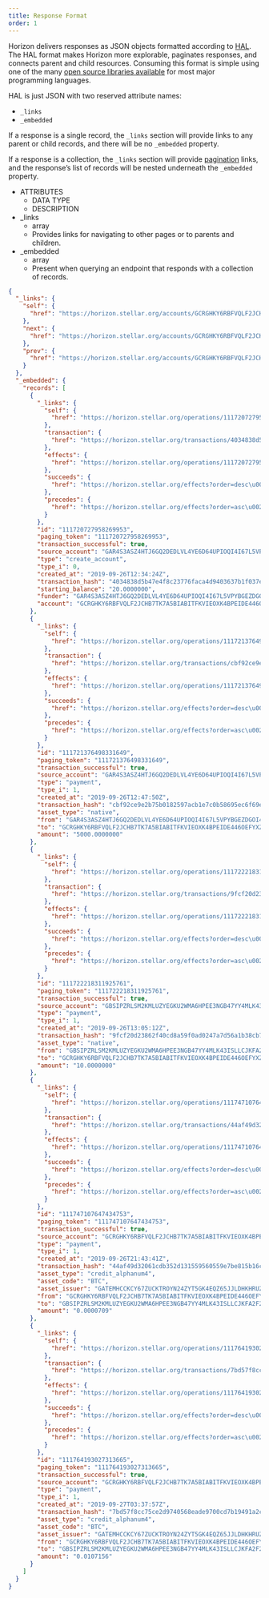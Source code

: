 ```yaml
---
title: Response Format
order: 1
---
```



Horizon delivers responses as JSON objects formatted according to [HAL](https://en.wikipedia.org/wiki/Hypertext_Application_Language). The HAL format makes Horizon more explorable, paginates responses, and connects parent and child resources. Consuming this format is simple using one of the many [open source libraries available](https://github.com/mikekelly/hal_specification/wiki/Libraries) for most major programming languages.

HAL is just JSON with two reserved attribute names:

- `_links`
- `_embedded`

If a response is a single record, the `_links` section will provide links to any parent or child records, and there will be no `_embedded` property.

If a response is a collection, the `_links` section will provide [pagination](./pagination/index.mdx) links, and the response’s list of records will be nested underneath the `_embedded` property.

<NestedTable>

- ATTRIBUTES
  - DATA TYPE
  - DESCRIPTION
- \_links
  - array
  - Provides links for navigating to other pages or to parents and children.
- \_embedded
  - array
  - Present when querying an endpoint that responds with a collection of records.

</NestedTable>
 
<ExampleResponse title="Example Response">

```json
{
  "_links": {
    "self": {
      "href": "https://horizon.stellar.org/accounts/GCRGHKY6RBFVQLF2JCHB7TK7A5BIABITFKVIEOXK4BPEIDE446OEFYXZ/payments?cursor=&limit=5&order=asc"
    },
    "next": {
      "href": "https://horizon.stellar.org/accounts/GCRGHKY6RBFVQLF2JCHB7TK7A5BIABITFKVIEOXK4BPEIDE446OEFYXZ/payments?cursor=111764193027313665&limit=5&order=asc"
    },
    "prev": {
      "href": "https://horizon.stellar.org/accounts/GCRGHKY6RBFVQLF2JCHB7TK7A5BIABITFKVIEOXK4BPEIDE446OEFYXZ/payments?cursor=111720727958269953&limit=5&order=desc"
    }
  },
  "_embedded": {
    "records": [
      {
        "_links": {
          "self": {
            "href": "https://horizon.stellar.org/operations/111720727958269953"
          },
          "transaction": {
            "href": "https://horizon.stellar.org/transactions/4034838d5b47e4f8c23776faca4d9403637b1f037e436759b57fc892ae5cd96c"
          },
          "effects": {
            "href": "https://horizon.stellar.org/operations/111720727958269953/effects"
          },
          "succeeds": {
            "href": "https://horizon.stellar.org/effects?order=desc\u0026cursor=111720727958269953"
          },
          "precedes": {
            "href": "https://horizon.stellar.org/effects?order=asc\u0026cursor=111720727958269953"
          }
        },
        "id": "111720727958269953",
        "paging_token": "111720727958269953",
        "transaction_successful": true,
        "source_account": "GAR4S3ASZ4HTJ6GQ2DEDLVL4YE6D64UPIOQI4I67L5VPYBGEZDGOI462",
        "type": "create_account",
        "type_i": 0,
        "created_at": "2019-09-26T12:34:24Z",
        "transaction_hash": "4034838d5b47e4f8c23776faca4d9403637b1f037e436759b57fc892ae5cd96c",
        "starting_balance": "20.0000000",
        "funder": "GAR4S3ASZ4HTJ6GQ2DEDLVL4YE6D64UPIOQI4I67L5VPYBGEZDGOI462",
        "account": "GCRGHKY6RBFVQLF2JCHB7TK7A5BIABITFKVIEOXK4BPEIDE446OEFYXZ"
      },
      {
        "_links": {
          "self": {
            "href": "https://horizon.stellar.org/operations/111721376498331649"
          },
          "transaction": {
            "href": "https://horizon.stellar.org/transactions/cbf92ce9e2b75b0182597acb1e7c0b58695ec6f69e84a8625c5ab1dda8df31bc"
          },
          "effects": {
            "href": "https://horizon.stellar.org/operations/111721376498331649/effects"
          },
          "succeeds": {
            "href": "https://horizon.stellar.org/effects?order=desc\u0026cursor=111721376498331649"
          },
          "precedes": {
            "href": "https://horizon.stellar.org/effects?order=asc\u0026cursor=111721376498331649"
          }
        },
        "id": "111721376498331649",
        "paging_token": "111721376498331649",
        "transaction_successful": true,
        "source_account": "GAR4S3ASZ4HTJ6GQ2DEDLVL4YE6D64UPIOQI4I67L5VPYBGEZDGOI462",
        "type": "payment",
        "type_i": 1,
        "created_at": "2019-09-26T12:47:50Z",
        "transaction_hash": "cbf92ce9e2b75b0182597acb1e7c0b58695ec6f69e84a8625c5ab1dda8df31bc",
        "asset_type": "native",
        "from": "GAR4S3ASZ4HTJ6GQ2DEDLVL4YE6D64UPIOQI4I67L5VPYBGEZDGOI462",
        "to": "GCRGHKY6RBFVQLF2JCHB7TK7A5BIABITFKVIEOXK4BPEIDE446OEFYXZ",
        "amount": "5000.0000000"
      },
      {
        "_links": {
          "self": {
            "href": "https://horizon.stellar.org/operations/111722218311925761"
          },
          "transaction": {
            "href": "https://horizon.stellar.org/transactions/9fcf20d23862f40cd8a59f0ad0247a7d56a1b38cb79e4953b5aad8df5f2608a7"
          },
          "effects": {
            "href": "https://horizon.stellar.org/operations/111722218311925761/effects"
          },
          "succeeds": {
            "href": "https://horizon.stellar.org/effects?order=desc\u0026cursor=111722218311925761"
          },
          "precedes": {
            "href": "https://horizon.stellar.org/effects?order=asc\u0026cursor=111722218311925761"
          }
        },
        "id": "111722218311925761",
        "paging_token": "111722218311925761",
        "transaction_successful": true,
        "source_account": "GBSIPZRLSM2KMLUZYEGKU2WMA6HPEE3NGB47YY4MLK43ISLLCJKFA2F2",
        "type": "payment",
        "type_i": 1,
        "created_at": "2019-09-26T13:05:12Z",
        "transaction_hash": "9fcf20d23862f40cd8a59f0ad0247a7d56a1b38cb79e4953b5aad8df5f2608a7",
        "asset_type": "native",
        "from": "GBSIPZRLSM2KMLUZYEGKU2WMA6HPEE3NGB47YY4MLK43ISLLCJKFA2F2",
        "to": "GCRGHKY6RBFVQLF2JCHB7TK7A5BIABITFKVIEOXK4BPEIDE446OEFYXZ",
        "amount": "10.0000000"
      },
      {
        "_links": {
          "self": {
            "href": "https://horizon.stellar.org/operations/111747107647434753"
          },
          "transaction": {
            "href": "https://horizon.stellar.org/transactions/44af49d32061cdb352d131559560559e7be815b16c45412b7682600c71224623"
          },
          "effects": {
            "href": "https://horizon.stellar.org/operations/111747107647434753/effects"
          },
          "succeeds": {
            "href": "https://horizon.stellar.org/effects?order=desc\u0026cursor=111747107647434753"
          },
          "precedes": {
            "href": "https://horizon.stellar.org/effects?order=asc\u0026cursor=111747107647434753"
          }
        },
        "id": "111747107647434753",
        "paging_token": "111747107647434753",
        "transaction_successful": true,
        "source_account": "GCRGHKY6RBFVQLF2JCHB7TK7A5BIABITFKVIEOXK4BPEIDE446OEFYXZ",
        "type": "payment",
        "type_i": 1,
        "created_at": "2019-09-26T21:43:41Z",
        "transaction_hash": "44af49d32061cdb352d131559560559e7be815b16c45412b7682600c71224623",
        "asset_type": "credit_alphanum4",
        "asset_code": "BTC",
        "asset_issuer": "GATEMHCCKCY67ZUCKTROYN24ZYT5GK4EQZ65JJLDHKHRUZI3EUEKMTCH",
        "from": "GCRGHKY6RBFVQLF2JCHB7TK7A5BIABITFKVIEOXK4BPEIDE446OEFYXZ",
        "to": "GBSIPZRLSM2KMLUZYEGKU2WMA6HPEE3NGB47YY4MLK43ISLLCJKFA2F2",
        "amount": "0.0000709"
      },
      {
        "_links": {
          "self": {
            "href": "https://horizon.stellar.org/operations/111764193027313665"
          },
          "transaction": {
            "href": "https://horizon.stellar.org/transactions/7bd57f8cc75ce2d9740568eade9700cd7b19491a2c938232e5b3f0768f3e588a"
          },
          "effects": {
            "href": "https://horizon.stellar.org/operations/111764193027313665/effects"
          },
          "succeeds": {
            "href": "https://horizon.stellar.org/effects?order=desc\u0026cursor=111764193027313665"
          },
          "precedes": {
            "href": "https://horizon.stellar.org/effects?order=asc\u0026cursor=111764193027313665"
          }
        },
        "id": "111764193027313665",
        "paging_token": "111764193027313665",
        "transaction_successful": true,
        "source_account": "GCRGHKY6RBFVQLF2JCHB7TK7A5BIABITFKVIEOXK4BPEIDE446OEFYXZ",
        "type": "payment",
        "type_i": 1,
        "created_at": "2019-09-27T03:37:57Z",
        "transaction_hash": "7bd57f8cc75ce2d9740568eade9700cd7b19491a2c938232e5b3f0768f3e588a",
        "asset_type": "credit_alphanum4",
        "asset_code": "BTC",
        "asset_issuer": "GATEMHCCKCY67ZUCKTROYN24ZYT5GK4EQZ65JJLDHKHRUZI3EUEKMTCH",
        "from": "GCRGHKY6RBFVQLF2JCHB7TK7A5BIABITFKVIEOXK4BPEIDE446OEFYXZ",
        "to": "GBSIPZRLSM2KMLUZYEGKU2WMA6HPEE3NGB47YY4MLK43ISLLCJKFA2F2",
        "amount": "0.0107156"
      }
    ]
  }
}
```

</ExampleResponse>
